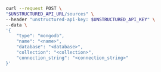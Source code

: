 ```bash REST (Create)
curl --request POST \
"$UNSTRUCTURED_API_URL/sources" \
--header "unstructured-api-key: $UNSTRUCTURED_API_KEY" \
--data \
'{
    "type": "mongodb",
    "name": "<name>",
    "database": "<database>",
    "collection": "<collection>",
    "connection_string": "<connection_string>"
}'
```